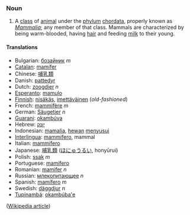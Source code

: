 ===Noun===

# A [[class]] of [[animal]] under the [[phylum]] [[chordata]], properly known as ''[[Mammalia]]''; any member of that class. Mammals are characterized by being warm-blooded, having [[hair]] and feeding [[milk]] to their young.

==== Translations ====
*Bulgarian: [[бозайник]] ''m''
*[[Catalan]]: [[mamífer]]
*Chinese: [[哺乳類]]
*Danish: [[pattedyr]]
*Dutch: [[zoogdier]] ''n''
*[[Esperanto]]: [[mamulo]]
*[[Finnish]]: [[nisäkäs]], [[imettäväinen]] (''old-fashioned'')
*French: [[mammifère]] ''m''
*German: [[Säugetier]] ''n''
*[[Guarani]]: [[okambúva]]
*Hebrew: [[יונק]]
*Indonesian: [[mamalia]], [[hewan]] [[susu|menyusui]]
*[[Interlingua]]: [[mammifero]], mammal
*Italian: [[mammifero]]
*Japanese: [[哺乳類]] ([[ほにゅうるい]], honyūrui)
*Polish: [[ssak]] ''m''
*Portuguese: [[mamífero]]
*Romanian: [[mamifer]] ''n''
*Russian: [[млекопитающее]] ''n''
*Spanish: [[mamífero]] ''m''
*Swedish: [[däggdjur]] ''n''
*[[Tupinambá]]: [[okambúba'e]]

([[w:mammal|Wikipedia article]])